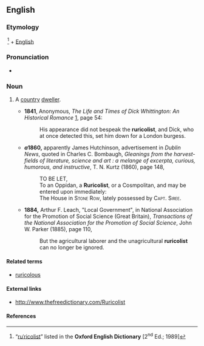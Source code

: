 ==English==

===Etymology===
{{etyl|la|en}} {{term|ruricola|rūricola|lang=la}} <ref name="OED">“[http://dictionary.oed.com/cgi/entry/50210754?single=1&query_type=word&queryword=ruricolist&first=1&max_to_show=10 ruˈricolist]” listed in the '''Oxford English Dictionary''' [2<sup>nd</sup> Ed.; 1989]</ref> + [[w:English language|English]] {{term|-ist|lang=en}}

===Pronunciation===
* {{a|RP}} {{IPA|/ɹuːˈɹɪkəlɪst/}}

===Noun===
{{en-noun}}

# {{rare|obsolete}} A [[country]] [[dweller]].
#* '''1841''', Anonymous, ''The Life and Times of Dick Whittington: An Historical Romance'' [http://books.google.com/books?id=kAYoAAAAMAAJ], page 54:
#*: His appearance did not bespeak the '''ruricolist''', and Dick, who at once detected this, set him down for a London burgess.
#* '''''a''1860,''' apparently James Hutchinson, advertisement in ''Dublin News'', quoted in Charles C. Bombaugh, ''Gleanings from the harvest-fields of literature, science and art : a melange of excerpta, curious, humorous, and instructive'', T. N. Kurtz (1860), page 148,
#*: TO BE LET,
#*: To an Oppidan, a '''Ruricolist''', or a Cosmpolitan, and may be entered upon immediately:
#*: The House in <span style="font-variant:small-caps">Stone Row</span>, lately possessed by <span style="font-variant:small-caps">Capt. Siree</span>.
#* '''1884,''' Arthur F. Leach, "Local Government", in National Association for the Promotion of Social Science (Great Britain), ''Transactions of the National Association for the Promotion of Social Science'', John W. Parker (1885), page 110,
#*: But the agricultural laborer and the unagricultural '''ruricolist''' can no longer be ignored.

====Related terms====
* [[ruricolous]]

====External links====
* http://www.thefreedictionary.com/Ruricolist

====References====
<references/>